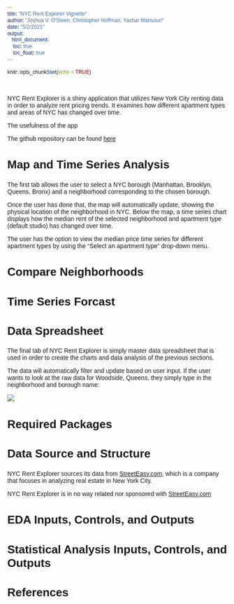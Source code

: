 ```yaml
---
title: "NYC Rent Explorer Vignette"
author: "Joshua V. O'Steen, Christopher Hoffman, Yashar Mansouri"
date: "5/2/2021"
output:
   html_document:
    toc: true
    toc_float: true
---
```


```r
knitr::opts_chunk$set(echo = TRUE)
```

<!-- CSS STYLES --->

<style>
@import url('https://fonts.googleapis.com/css2?family=Bitter:ital,wght@1,500&family=Nunito&display=swap');
* {
  font-family: 'Nunito', sans-serif;
}
#header h1 {
  font-family: 'Bitter', serif;
  font-size: 46px;
  font-weight: bold;
}
h2 {
  font-size: 26px;
  font-weight: bold;
}
</style>

<!-- CSS STYLES -->

<br>

NYC Rent Explorer is a shiny application that utilizes New York City renting data 
in order to analyze rent pricing trends. It examines how different apartment types
and areas of NYC has changed over time.

The usefulness of the app

The github repository can be found [here](https://github.com/STAT-413-613-21S/fp_final-project-cjy)


## Map and Time Series Analysis

The first tab allows the user to select a NYC borough (Manhattan, Brooklyn, Queens, Bronx)
and a neighborhood corresponding to the chosen borough.

Once the user has done that, the map will automatically update, showing the physical location
of the neighborhood in NYC. Below the map, a time series chart displays how the median rent of the selected
neighborhood and apartment type (default studio) has changed over time.

The user has the option to view the median price time series for different apartment types by using the 
"Select an apartment type" drop-down menu.

## Compare Neighborhoods

## Time Series Forcast

## Data Spreadsheet

The final tab of NYC Rent Explorer is simply master data spreadsheet that is used 
in order to create the charts and data analysis of the previous sections.

The data will automatically filter and update based on user input. If the user wants to look
at the raw data for Woodside, Queens, they simply type in the neighborhood and borough name:

![](../images/spreadsheet-example.png)


## Required Packages


## Data Source and Structure

NYC Rent Explorer sources its data from [StreetEasy.com](https://streeteasy.com/blog/download-data/),
which is a company that focuses in analyzing real estate in New York City. 

NYC Rent Explorer is in no way related nor sponsored with [StreetEasy.com](https://streeteasy.com/blog/download-data/)

## EDA Inputs, Controls, and Outputs


## Statistical Analysis Inputs, Controls, and Outputs


## References